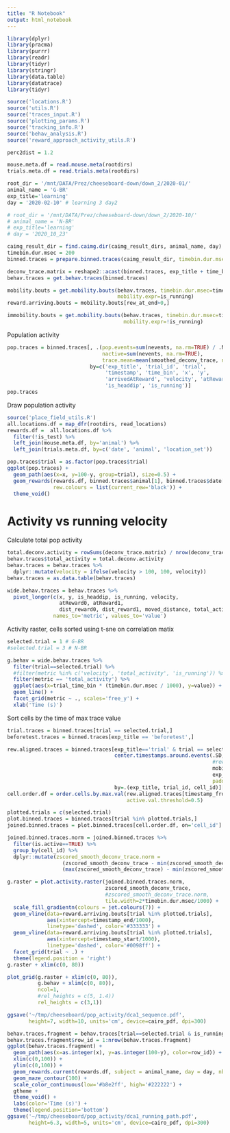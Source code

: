 ```yaml
---
title: "R Notebook"
output: html_notebook
---
```

```r
library(dplyr)
library(pracma)
library(purrr)
library(readr)
library(tidyr)
library(stringr)
library(data.table)
library(datatrace)
library(tidyr)

source('locations.R')
source('utils.R')
source('traces_input.R')
source('plotting_params.R')
source('tracking_info.R')
source('behav_analysis.R')
source('reward_approach_activity_utils.R')

perc2dist = 1.2
```

```r
mouse.meta.df = read.mouse.meta(rootdirs)
trials.meta.df = read.trials.meta(rootdirs)
```


```r
root_dir = '/mnt/DATA/Prez/cheeseboard-down/down_2/2020-01/'
animal_name = 'G-BR'
exp_title='learning'
day = '2020-02-10' # learning 3 day2

# root_dir = '/mnt/DATA/Prez/cheeseboard-down/down_2/2020-10/'
# animal_name = 'N-BR'
# exp_title='learning'
# day = '2020_10_23'

caimg_result_dir = find.caimg.dir(caimg_result_dirs, animal_name, day)
timebin.dur.msec = 200
binned.traces = prepare.binned.traces(caimg_result_dir, timebin.dur.msec=timebin.dur.msec)

deconv_trace.matrix = reshape2::acast(binned.traces, exp_title + time_bin ~ cell_id, value.var='zscored_smooth_deconv_trace')
behav.traces = get.behav.traces(binned.traces)
```

```r
mobility.bouts = get.mobility.bouts(behav.traces, timebin.dur.msec=timebin.dur.msec,
                                    mobility.expr=is_running)
reward.arriving.bouts = mobility.bouts[rew_at_end>0,]

immobility.bouts = get.mobility.bouts(behav.traces, timebin.dur.msec=timebin.dur.msec,
                                      mobility.expr=!is_running)
```

Population activity
```r
pop.traces = binned.traces[, .(pop.events=sum(nevents, na.rm=TRUE) / .N, 
                               nactive=sum(nevents, na.rm=TRUE),
                               trace.mean=mean(smoothed_deconv_trace, na.rm=TRUE)),
                           by=c('exp_title', 'trial_id', 'trial', 
                                'timestamp', 'time_bin', 'x', 'y', 
                                'arrivedAtReward', 'velocity', 'atReward', 'atReward0', 'atReward1', 
                                'is_headdip', 'is_running')] 
pop.traces
```

Draw population activity
```r
source('place_field_utils.R')
all.locations.df = map_dfr(rootdirs, read_locations)
rewards.df =  all.locations.df %>%
  filter(!is_test) %>%
  left_join(mouse.meta.df, by='animal') %>%
  left_join(trials.meta.df, by=c('date', 'animal', 'location_set'))

pop.traces$trial = as.factor(pop.traces$trial)
ggplot(pop.traces) +
  geom_path(aes(x=x, y=100-y, group=trial), size=0.5) +
  geom_rewards(rewards.df, binned.traces$animal[1], binned.traces$date[1], nbins = 100, 
               rew.colours = list(current_rew='black')) +
  theme_void()
```
# Activity vs running velocity

Calculate total pop activity
```r
total.deconv.activity = rowSums(deconv_trace.matrix) / nrow(deconv_trace.matrix)
behav.traces$total_activity = total.deconv.activity
behav.traces = behav.traces %>%
  dplyr::mutate(velocity = ifelse(velocity > 100, 100, velocity))
behav.traces = as.data.table(behav.traces)

wide.behav.traces = behav.traces %>%
  pivot_longer(c(x, y, is_headdip, is_running, velocity,  
                 atReward0, atReward1, 
                 dist_reward0, dist_reward1, moved_distance, total_activity),
               names_to='metric', values_to='value')
```

Activity raster, cells sorted using t-sne on correlation matix
```r
selected.trial = 1 # G-BR
#selected.trial = 3 # N-BR

g.behav = wide.behav.traces %>%
  filter(trial==selected.trial) %>%
  #filter(metric %in% c('velocity', 'total_activity', 'is_running')) %>% 
  filter(metric == 'total_activity') %>%
  ggplot(aes(x=trial_time_bin * (timebin.dur.msec / 1000), y=value)) +
  geom_line() +
  facet_grid(metric ~ ., scales='free_y') +
  xlab('Time (s)')
```

Sort cells by the time of max trace value
```r
trial.traces = binned.traces[trial == selected.trial,]
beforetest.traces = binned.traces[exp_title == 'beforetest',]

rew.aligned.traces = binned.traces[exp_title=='trial' & trial == selected.trial, 
                                   center.timestamps.around.events(.SD, 
                                                                   #reward.arriving.bouts[trial == selected.trial], 
                                                                   mobility.bouts[trial == selected.trial],
                                                                   exp_title[1],
                                                                   padding.after.event=5000/timebin.dur.msec), 
                                   by=.(exp_title, trial_id, cell_id)][aligned_event_id >= 0,]
cell.order.df = order.cells.by.max.val(rew.aligned.traces[timestamp_from_start >= 0 & timestamp_from_end <= 5000],
                                       active.val.threshold=0.5)
```

```r
plotted.trials = c(selected.trial)
plot.binned.traces = binned.traces[trial %in% plotted.trials,]
joined.binned.traces = plot.binned.traces[cell.order.df, on='cell_id']

joined.binned.traces.norm = joined.binned.traces %>%
  filter(is.active==TRUE) %>%
  group_by(cell_id) %>%
  dplyr::mutate(zscored_smooth_deconv_trace.norm = 
                  (zscored_smooth_deconv_trace - min(zscored_smooth_deconv_trace)) / 
                  (max(zscored_smooth_deconv_trace) - min(zscored_smooth_deconv_trace)))

g.raster = plot.activity.raster(joined.binned.traces.norm, 
                                zscored_smooth_deconv_trace,
                                #zscored_smooth_deconv_trace.norm, 
                                tile.width=2*timebin.dur.msec/1000) +
  scale_fill_gradientn(colours = jet.colours(7)) + 
  geom_vline(data=reward.arriving.bouts[trial %in% plotted.trials],
             aes(xintercept=timestamp_end/1000),
             linetype='dashed', color='#333333') +
  geom_vline(data=reward.arriving.bouts[trial %in% plotted.trials],
             aes(xintercept=timestamp_start/1000),
             linetype='dashed', color='#0098ff') +
  facet_grid(trial ~ .) +
  theme(legend.position = 'right')
g.raster + xlim(c(0, 80))

plot_grid(g.raster + xlim(c(0, 80)), 
          g.behav + xlim(c(0, 80)), 
          ncol=1, 
          #rel_heights = c(5, 1.4))
          rel_heights = c(3,1))

ggsave('~/tmp/cheeseboard/pop_activity/dca1_sequence.pdf', 
       height=7, width=10, units='cm', device=cairo_pdf, dpi=300)

behav.traces.fragment = behav.traces[trial==selected.trial & is_running]
behav.traces.fragment$row_id = 1:nrow(behav.traces.fragment)
ggplot(behav.traces.fragment) +
  geom_path(aes(x=as.integer(x), y=as.integer(100-y), color=row_id)) +
  xlim(c(0,100)) +
  ylim(c(0,100)) +
  geom_rewards.current(rewards.df, subject = animal_name, day = day, nbins=100, rew.size=4, stroke.size=1) +
  geom_maze_contour(100) +
  scale_color_continuous(low='#b8e2ff', high='#222222') +
  gtheme +
  theme_void() +
  labs(color='Time (s)') +
  theme(legend.position='bottom') 
ggsave('~/tmp/cheeseboard/pop_activity/dca1_running_path.pdf', 
       height=6.3, width=5, units='cm', device=cairo_pdf, dpi=300)

```
